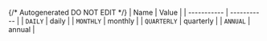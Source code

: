 {/* Autogenerated DO NOT EDIT  */}
| Name        | Value       |
| ----------- | ----------- |
| `DAILY`     | daily       |
| `MONTHLY`   | monthly     |
| `QUARTERLY` | quarterly   |
| `ANNUAL`    | annual      |